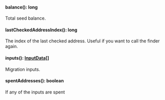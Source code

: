 
#### balance(): long

Total seed balance.


#### lastCheckedAddressIndex(): long

The index of the last checked address. Useful if you want to call the finder again.


#### inputs(): [InputData[]](#inputdata)

Migration inputs.


#### spentAddresses(): boolean

If any of the inputs are spent


